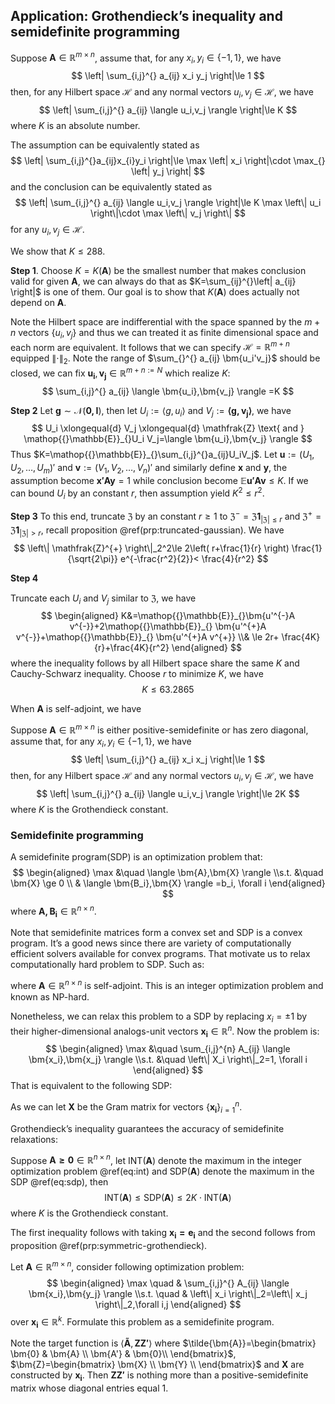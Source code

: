 ## Application: Grothendieck’s inequality and semidefinite programming

::: {.theorem #grothendieck-inequality name="Grothendieck’s inequality"}

Suppose $\bm{A}\in \mathbb{R}^{m\times n}$, assume that, for any $x_i,y_i \in \{ -1,1 \}$, we have
$$
\left| \sum_{i,j}^{} a_{ij} x_i y_j \right|\le 1
$$
then, for any Hilbert space $\mathcal{H}$ and any normal vectors $u_i,v_j \in \mathcal{H}$, we have
$$
\left| \sum_{i,j}^{} a_{ij} \langle u_i,v_j \rangle  \right|\le K
$$
where $K$ is an absolute number.

:::


::: {.remark}

The assumption can be equivalently stated as
$$
\left| \sum_{i,j}^{}a_{ij}x_{i}y_i \right|\le \max \left| x_i \right|\cdot \max_{} \left| y_j \right|
$$
and the conclusion can be equivalently stated as
$$
\left| \sum_{i,j}^{} a_{ij} \langle u_i,v_j \rangle  \right|\le K \max \left\| u_i \right\|\cdot \max \left\| v_j \right\|
$$
for any $u_i,v_j \in \mathcal{H}$.

:::


:::: {.proof}

We show that $K \le 288$. 

**Step 1**. Choose $K=K(\bm{A})$ be the smallest number that makes conclusion valid for given $\bm{A}$, we can always do that as $K=\sum_{ij}^{}\left| a_{ij} \right|$ is one of them. Our goal is to show that $K(\bm{A})$ does actually not depend on $\bm{A}$.

Note the Hilbert space are indifferential with the space spanned by the $m+n$ vectors $\left\{ u_i,v_j \right\}$ and thus we can treated it as finite dimensional space and each norm are equivalent. It follows that we can specify $\mathcal{H}=\mathbb{R}^{m+n}$ equipped $\left\| \cdot \right\|_2$. Note the range of $\sum_{}^{} a_{ij} \bm{u_i'v_j}$ should be closed, we can fix $\bm{u_i},\bm{v_j} \in \mathbb{R}^{m+n:=N}$ which realize $K$:
$$
\sum_{i,j}^{} a_{ij} \langle \bm{u_i},\bm{v_j} \rangle =K
$$

**Step 2** Let $\bm{g}\sim \mathcal{N}(\bm{0,I})$, then let $U_i:=\langle g,u_i \rangle$ and $V_j:=\bm{\langle g,v_j \rangle }$, we have
$$
U_i \xlongequal{d} V_j \xlongequal{d} \mathfrak{Z} \text{ and } \mathop{{}\mathbb{E}}_{}U_i V_j=\langle \bm{u_i},\bm{v_j} \rangle 
$$
Thus $K=\mathop{{}\mathbb{E}}_{}\sum_{i,j}^{}a_{ij}U_iV_j$. Let $\bm{u}:=(U_1,U_2,\dots,U_m)'$ and $\bm{v}:=(V_1,V_2,\dots,V_n)'$ and similarly define $\bm{x}$ and $\bm{y}$, the assumption become $\bm{x'Ay}=1$ while conclusion become $\mathop{{}\mathbb{E}}_{}\bm{u'Av}\le K$. If we can bound $U_i$ by an constant $r$, then assumption yield $K^2\le r^2$.

**Step 3** To this end, truncate $\mathfrak{Z}$ by an constant $r\ge 1$ to $\mathfrak{Z^{-}}=\mathfrak{Z}\bm{1}_{\left| \mathfrak{Z} \right|\le r}$ and $\mathfrak{Z}^{+}=\mathfrak{Z} \bm{1}_{\left| \mathfrak{Z} \right|>r}$, recall proposition \@ref(prp:truncated-gaussian). We have
$$
\left\| \mathfrak{Z}^{+} \right\|_2^2\le 2\left( r+\frac{1}{r} \right) \frac{1}{\sqrt{2\pi}} e^{-\frac{r^2}{2}}< \frac{4}{r^2}
$$

**Step 4**

Truncate each $U_i$ and $V_j$ similar to $\mathfrak{Z}$, we have
$$
\begin{aligned}
    K&=\mathop{{}\mathbb{E}}_{}\bm{u'^{-}A v^{-}}+2\mathop{{}\mathbb{E}}_{} \bm{u'^{+}A v^{-}}+\mathop{{}\mathbb{E}}_{} \bm{u'^{+}A v^{+}} 
    \\& \le 
    2r+ \frac{4K}{r}+\frac{4K}{r^2}
\end{aligned}
$$
where the inequality follows by all Hilbert space share the same $K$ and Cauchy-Schwarz inequality. Choose $r$ to minimize $K$, we have
$$
K \le 63.2865
$$


::::

When $\bm{A}$ is self-adjoint, we have

::: {.proposition #symmetric-grothendieck name=""}

Suppose $\bm{A}\in \mathbb{R}^{m\times n}$ is either positive-semidefinite or has zero diagonal, assume that, for any $x_i,y_i \in \{ -1,1 \}$, we have
$$
\left| \sum_{i,j}^{} a_{ij} x_i x_j \right|\le 1
$$
then, for any Hilbert space $\mathcal{H}$ and any normal vectors $u_i,v_j \in \mathcal{H}$, we have
$$
\left| \sum_{i,j}^{} a_{ij} \langle u_i,v_j \rangle  \right|\le 2K
$$
where $K$ is the Grothendieck constant.

:::


### Semidefinite programming

::: {.definition  name=""}

A semidefinite program(SDP) is an optimization problem that:
$$
\begin{aligned}
    \max &\quad \langle \bm{A},\bm{X} \rangle 
    \\s.t. &\quad \bm{X} \ge  0 \\
    & \langle \bm{B_i},\bm{X} \rangle =b_i, \forall i
\end{aligned}
$$
where $\bm{A,B_i}\in \mathbb{R}^{n\times n}$.

:::

Note that semidefinite matrices form a convex set and SDP is a convex program. It's a good news since there are variety of computationally efficient solvers available for convex programs. That motivate us to relax computationally hard problem to SDP. Such as:

\begin{equation}
    \begin{aligned}
        \max \quad& \bm{x'Ax}
        \\s.t. \quad & \bm{x}=(x_1,x_2,\dots,x_n)\\
        & x_i= \pm 1, \forall i
    \end{aligned}
(\#eq:int)
\end{equation}

where $\bm{A}\in \mathbb{R}^{n\times n}$ is self-adjoint. This is an integer optimization problem and known as NP-hard.

Nonetheless, we can relax this problem to a SDP by replacing $x_i=\pm 1$ by their higher-dimensional analogs-unit vectors $\bm{x_i}\in \mathbb{R}^{n}$. Now the problem is:
$$
\begin{aligned}
    \max &\quad \sum_{i,j}^{n} A_{ij} \langle \bm{x_i},\bm{x_j} \rangle 
    \\s.t. &\quad \left\| X_i \right\|_2=1, \forall i
\end{aligned}
$$
That is equivalent to the following SDP:

\begin{equation}
    \begin{aligned}
        \max \quad & \langle \bm{A},\bm{X} \rangle 
        \\s.t. \quad & \bm{X} \ge 0\\
        & X_{ii}=1, \forall i
    \end{aligned}
(\#eq:sdp)
\end{equation}

As we can let $\bm{X}$ be the Gram matrix for vectors $\left\{ \bm{x_i} \right\}_{i=1}^{n}$.

Grothendieck’s inequality guarantees the accuracy of semidefinite relaxations:


::: {.theorem  name=""}

Suppose $\bm{A\ge 0} \in \mathbb{R}^{n\times n}$, let $\text{INT}(\bm{A})$ denote the maximum in the integer optimization problem \@ref(eq:int) and $\text{SDP}(\bm{A})$ denote the maximum in the SDP \@ref(eq:sdp), then
$$
\text{INT}(\bm{A})\le \text{SDP}(\bm{A})\le 2K \cdot \text{INT}(\bm{A})
$$
where $K$ is the Grothendieck constant.

:::


:::: {.proof}

The first inequality follows with taking $\bm{x_i=e_i}$ and the second follows from proposition \@ref(prp:symmetric-grothendieck).

::::


::: {.exercise  name=""}

Let $\bm{A}\in \mathbb{R}^{m\times n}$, consider following optimization problem:
$$
\begin{aligned}
    \max \quad & \sum_{i,j}^{} A_{ij} \langle \bm{x_i},\bm{y_j} \rangle 
    \\s.t. \quad & \left\| x_i \right\|_2=\left\| x_j \right\|_2,\forall i,j
\end{aligned}
$$
over $\bm{x_i}\in \mathbb{R}^{k}$. Formulate this problem as a semidefinite program.

:::


:::: {.proof}

Note the target function is $\langle \bm{\tilde{A}},\bm{ZZ'} \rangle$ where $\tilde{\bm{A}}=\begin{bmatrix}
\bm{0}	& \bm{A}	\\
\bm{A'}	& 	\bm{0}\\
\end{bmatrix}$, $\bm{Z}=\begin{bmatrix}
\bm{X}	\\
\bm{Y}	\\
\end{bmatrix}$ and $\bm{X}$ are constructed by $\bm{x_i}$. Then $\bm{Z Z'}$ is nothing more than a positive-semidefinite matrix whose diagonal entries equal $1$.

::::


































<br>
<br>
<br>
<br>
<br>
<br>
<br>
<br>
<br>
<br>
<br>
<br>
<br>
<br>
<br>
<br>
<br>
<br>
<br>
<br>
<br>


